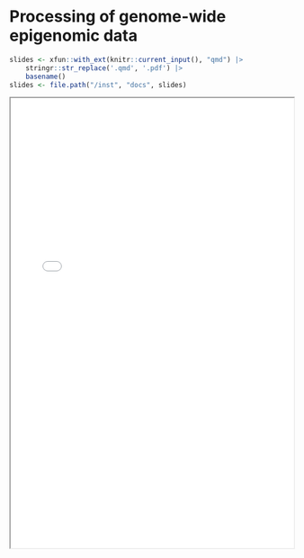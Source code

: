 # Processing of genome-wide epigenomic data

```r
slides <- xfun::with_ext(knitr::current_input(), "qmd") |> 
    stringr::str_replace('.qmd', '.pdf') |> 
    basename()
slides <- file.path("/inst", "docs", slides)
```

<iframe height="800" width="100%" src="`r slides`">

